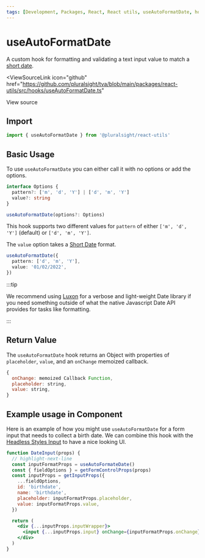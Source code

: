 ```yaml
---
tags: [Development, Packages, React, React utils, useAutoFormatDate, hooks]
---
```



# useAutoFormatDate

A custom hook for formatting and validating a text input value to match a [short date](https://moment.github.io/luxon/#/formatting?id=presets).

<ViewSourceLink
  icon="github"
  href="https://github.com/pluralsight/tva/blob/main/packages/react-utils/src/hooks/useAutoFormatDate.ts"
>
  View source
</ViewSourceLink>

## Import

```javascript
import { useAutoFormatDate } from '@pluralsight/react-utils'
```

## Basic Usage

To use `useAutoFormatDate` you can either call it with no options or add the options.

```typescript
interface Options {
  pattern?: ['m', 'd', 'Y'] | ['d', 'm', 'Y']
  value?: string
}

useAutoFormatDate(options?: Options)
```

This hook supports two different values for `pattern` of either `['m', 'd', 'Y']` (default) or `['d', 'm', 'Y']`.

The `value` option takes a [Short Date](https://moment.github.io/luxon/#/formatting?id=presets) format.

```typescript title="With options"
useAutoFormatDate({
  pattern: ['d', 'm', 'Y'],
  value: '01/02/2022',
})
```

:::tip

We recommend using [Luxon](https://moment.github.io/luxon/#/) for a verbose and light-weight Date library if you need something outside of what the native Javascript Date API provides for tasks like formatting.

:::

## Return Value

The `useAutoFormatDate` hook returns an Object with properties of `placeholder`, `value`, and an `onChange` memoized callback.

```jsx title="useAutoFormat return value"
{
  onChange: memoized Callback Function,
  placeholder: string,
  value: string,
}
```

## Example usage in Component

Here is an example of how you might use `useAutoFormatDate` for a form input that needs to collect a birth date. We can combine this hook with the [Headless Styles Input](../headless-styles/Input.mdx) to have a nice looking UI.

```jsx
function DateInput(props) {
  // highlight-next-line
  const inputFormatProps = useAutoFormateDate()
  const { fieldOptions } = getFormControlProps(props)
  const inputProps = getInputProps({
    ...fieldOptions,
    id: 'birthdate',
    name: 'birthdate',
    placeholder: inputFormatProps.placeholder,
    value: inputFormatProps.value,
  })

  return (
    <div {...inputProps.inputWrapper}>
      <input {...inputProps.input} onChange={inputFormatProps.onChange} />
    </div>
  )
}
```
